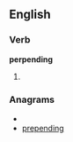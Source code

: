 ==English==

===Verb===
'''perpending'''

# {{present participle of|[[perpend]]}}

===Anagrams===
* {{alphagram|deeginnppr}}
* [[prepending#English|prepending]]